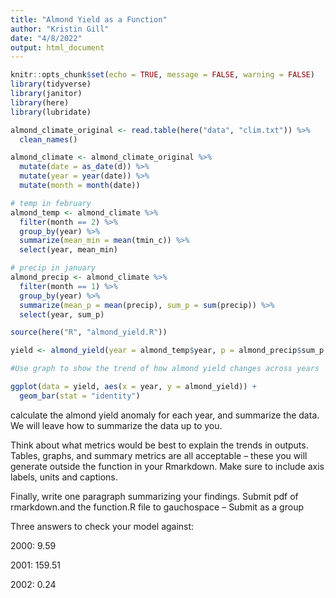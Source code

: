 ```yaml
---
title: "Almond Yield as a Function"
author: "Kristin Gill"
date: "4/8/2022"
output: html_document
---
```


```r
knitr::opts_chunk$set(echo = TRUE, message = FALSE, warning = FALSE)
library(tidyverse)
library(janitor)
library(here)
library(lubridate)
```

```r
almond_climate_original <- read.table(here("data", "clim.txt")) %>% 
  clean_names()

almond_climate <- almond_climate_original %>% 
  mutate(date = as_date(d)) %>% 
  mutate(year = year(date)) %>%
  mutate(month = month(date))

# temp in february
almond_temp <- almond_climate %>% 
  filter(month == 2) %>% 
  group_by(year) %>%
  summarize(mean_min = mean(tmin_c)) %>% 
  select(year, mean_min)

# precip in january
almond_precip <- almond_climate %>% 
  filter(month == 1) %>% 
  group_by(year) %>% 
  summarize(mean_p = mean(precip), sum_p = sum(precip)) %>% 
  select(year, sum_p)
```

```r
source(here("R", "almond_yield.R"))

yield <- almond_yield(year = almond_temp$year, p = almond_precip$sum_p, Tn = almond_temp$mean_min)
```

```r
#Use graph to show the trend of how almond yield changes across years

ggplot(data = yield, aes(x = year, y = almond_yield)) +
  geom_bar(stat = "identity")
```


calculate the almond yield anomaly for each year, and summarize the data. We will leave how to summarize the data up to you. 

Think about what metrics would be best to explain the trends in outputs. Tables, graphs, and summary metrics are all acceptable – these you will generate outside the function in your Rmarkdown. Make sure to include axis labels, units and captions.

Finally, write one paragraph summarizing your findings. Submit pdf of rmarkdown.and the function.R file to gauchospace – Submit as a group

Three answers to check your model against:

2000: 9.59

2001: 159.51

2002: 0.24

